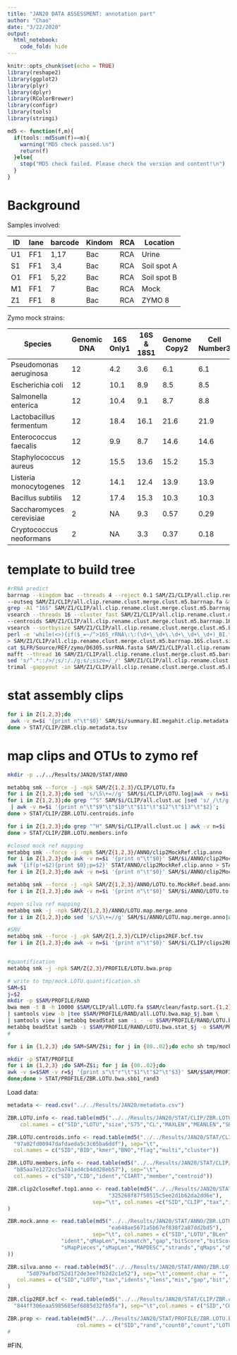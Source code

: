 ```yaml
---
title: "JAN20 DATA ASSESSMENT: annotation part"
author: "Chao"
date: "3/22/2020"
output: 
  html_notebook:
    code_fold: hide
---
```


```r
knitr::opts_chunk$set(echo = TRUE)
library(reshape2)
library(ggplot2)
library(plyr)
library(dplyr)
library(RColorBrewer)
library(configr)
library(tools)
library(stringi)

md5 <- function(f,m){
  if(tools::md5sum(f)==m){
    warning("MD5 check passed.\n")
    return(f)
  }else{
    stop("MD5 check failed. Please check the version and content!\n")
  }
}
```

# Background

Samples involved:

| ID | lane | barcode | Kindom | RCA | Location    |
| -- | ---- | ------- | -------| --- | ----------- |
| U1 | FF1  | 1,17    | Bac    | RCA | Urine       |
| S1 | FF1  | 3,4     | Bac    | RCA | Soil spot A |
| O1 | FF1  | 5,22    | Bac    | RCA | Soil spot B |
| M1 | FF1  | 7       | Bac    | RCA | Mock        |
| Z1 | FF1  | 8       | Bac    | RCA | ZYMO 8      |

Zymo mock strains:

| Species                  | Genomic DNA | 16S Only1 | 16S & 18S1 | Genome Copy2 | Cell Number3 | Gram | 16/18 Copy Num |
| ------------------------ | ----------- | --------- | ---------- | ------------ | ------------ | ---- | -------------- |
| Pseudomonas aeruginosa   | 12          | 4.2       | 3.6        | 6.1          | 6.1          | -    | 4              |
| Escherichia coli         | 12          | 10.1      | 8.9        | 8.5          | 8.5          | -    | 7              |
| Salmonella enterica      | 12          | 10.4      | 9.1        | 8.7          | 8.8          | -    | 7              |
| Lactobacillus fermentum  | 12          | 18.4      | 16.1       | 21.6         | 21.9         | +    | 5              |
| Enterococcus faecalis    | 12          | 9.9       | 8.7        | 14.6         | 14.6         | +    | 4              |
| Staphylococcus aureus    | 12          | 15.5      | 13.6       | 15.2         | 15.3         | +    | 6              |
| Listeria monocytogenes   | 12          | 14.1      | 12.4       | 13.9         | 13.9         | +    | 6              |
| Bacillus subtilis        | 12          | 17.4      | 15.3       | 10.3         | 10.3         | +    | 10             |
| Saccharomyces cerevisiae | 2           | NA        | 9.3        | 0.57         | 0.29         | Y    | 109            |
| Cryptococcus neoformans  | 2           | NA        | 3.3        | 0.37         | 0.18         | Y    | 60             |

# template to build tree
```bash
#rRNA predict
barrnap --kingdom bac --threads 4 --reject 0.1 SAM/Z1/CLIP/all.clip.rename.clust.merge.clust.m5.fa \
--outseq SAM/Z1/CLIP/all.clip.rename.clust.merge.clust.m5.barrnap.fa &> SAM/Z1/CLIP/all.clip.rename.clust.merge.clust.m5.barrnap.log
grep -A1 "16S" SAM/Z1/CLIP/all.clip.rename.clust.merge.clust.m5.barrnap > SAM/Z1/CLIP/all.clip.rename.clust.merge.clust.m5.barrnap.16S.fa
vsearch --threads 16 --cluster_fast SAM/Z1/CLIP/all.clip.rename.clust.merge.clust.m5.barrnap.16S.fa --strand both --fasta_width 0 --sizeout \
--centroids SAM/Z1/CLIP/all.clip.rename.clust.merge.clust.m5.barrnap.16S.clust.fa --uc SAM/Z1/CLIP/all.clip.rename.clust.merge.clust.m5.barrnap.16S.clust.uc --id .98
vsearch --sortbysize SAM/Z1/CLIP/all.clip.rename.clust.merge.clust.m5.barrnap.16S.clust.fa --fasta_width 0 --minsize 2 --sizeout --output SAM/Z1/CLIP/all.clip.rename.clust.merge.clust.m5.barrnap.16S.clust.size2.fa
perl -e 'while(<>){if($_=~/^>16S_rRNA\:\:(\d+\_\d+\.\d+\_\d+\_\d+)_BI.*size=(\d+)$/){print ">$1_$2\n"}else{print}}' SAM/Z1/CLIP/all.clip.rename.clust.merge.clust.m5.barrnap.16S.clust.size2.fa \
> SAM/Z1/CLIP/all.clip.rename.clust.merge.clust.m5.barrnap.16S.clust.size2.rename.fa
cat $LFR/Source/REF/zymo/D6305.ssrRNA.fasta SAM/Z1/CLIP/all.clip.rename.clust.merge.clust.m5.barrnap.16S.clust.size2.rename.fa > SAM/Z1/CLIP/all.clip.rename.clust.merge.clust.m5.barrnap.16S.clust.size2.ref.fa
mafft --thread 16 SAM/Z1/CLIP/all.clip.rename.clust.merge.clust.m5.barrnap.16S.clust.size2.ref.fa > SAM/Z1/CLIP/all.clip.rename.clust.merge.clust.m5.barrnap.16S.clust.size2.ref.mafft.fa
sed 's/^.*::/>/;s/:/./g;s/;size=/_/' SAM/Z1/CLIP/all.clip.rename.clust.merge.clust.m5.barrnap.16S.clust.size2.ref.mafft.fa > SAM/Z1/CLIP/all.clip.rename.clust.merge.clust.m5.barrnap.16S.clust.size2.mafft.tmp.fa
trimal -gappyout -in SAM/Z1/CLIP/all.clip.rename.clust.merge.clust.m5.barrnap.16S.clust.size2.mafft.tmp.fa -out SAM/Z1/CLIP/all.clip.rename.clust.merge.clust.m5.barrnap.16S.clust.size2.mafft.trimal.fa

```



# stat assembly clips
```bash
for i in Z{1,2,3};do 
 awk -v n=$i '{print n"\t"$0}' SAM/$i/summary.BI.megahit.clip.metadata.tsv;
done > STAT/CLIP/ZBR.clip.metadata.tsv

```


# map clips and OTUs to zymo ref
```bash
mkdir -p ../../Results/JAN20/STAT/ANNO

metabbq smk --force -j -npk SAM/Z{1,2,3}/CLIP/LOTU.fa
for i in Z{1,2,3};do sed 's/\S\+=//g' SAM/$i/CLIP/LOTU.log|awk -v n=$i '{print n" "$0}' ;done > STAT/CLIP/ZBR.LOTU.log
for i in Z{1,2,3};do grep "^S" SAM/$i/CLIP/all.clust.uc |sed 's/_/\t/g;s/\S\+=//g'\
 | awk -v n=$i '{print n"\t"$9"\t"$10"\t"$11"\t"$12"\t"$13"\t"$2}';
done > STAT/CLIP/ZBR.LOTU.centroids.info

for i in Z{1,2,3};do grep "^H" SAM/$i/CLIP/all.clust.uc | awk -v n=$i '{print n"\t"$2"\t"$4"\t"$8"\t"$9"\t"$10}';
done > STAT/CLIP/ZBR.LOTU.members.info

#closed mock ref mapping
metabbq smk --force -j -npk SAM/Z{1,2,3}/ANNO/clip2MockRef.clip.anno
for i in Z{1,2,3};do awk -v n=$i '{print n"\t"$0}' SAM/$i/ANNO/clip2MockRef.clip.anno;done > STAT/ANNO/clip2MockRef.clip.anno
awk '{if(p!=$2){print $0};p=$2}' STAT/ANNO/clip2MockRef.clip.anno > STAT/ANNO/clip2MockRef.top1.anno
for i in Z{1,2,3};do awk -v n=$i '{print n"\t"$0}' SAM/$i/ANNO/clip2MockRef.bead.anno;done > STAT/ANNO/clip2MockRef.bead.anno

metabbq smk --force -j -npk SAM/Z{1,2,3}/ANNO/LOTU.to.MockRef.bead.anno
for i in Z{1,2,3};do awk -v n=$i '{print n"\t"$0}' SAM/$i/ANNO/LOTU.to.MockRef.bead.anno;done > STAT/ANNO/ZBR.LOTU.to.MockRef.bead.anno

#open silva ref mapping
metabbq smk -j -npk SAM/Z{1,2,3}/ANNO/LOTU.map.merge.anno
for i in Z{1,2,3};do sed 's/\S\+=//g' SAM/$i/ANNO/LOTU.map.merge.anno|awk -v n=$i '{print n"\t"$0}' ;done > STAT/ANNO/ZBR.LOTU.map.merge.anno

#SNV
metabbq smk --force -j -pk SAM/Z{1,2,3}/CLIP/clips2REF.bcf.tsv
for i in Z{1,2,3};do awk -v n=$i '{print n"\t"$0}' SAM/$i/CLIP/clips2REF.bcf.tsv;done > STAT/CLIP/ZBR.clips2REF.bcf.tsv


#quantification
metabbq smk -j -npk SAM/Z{2,3}/PROFILE/LOTU.bwa.prop

# write to tmp/mock.LOTU.quantification.sh
SAM=$1
j=$2
mkdir -p $SAM/PROFILE/RAND
bwa mem -t 8 -h 10000 $SAM/CLIP/all.LOTU.fa $SAM/clean/fastp.sort.{1,2}_$j.fq.gz \
| samtools view -b |tee $SAM/PROFILE/RAND/all.LOTU.bwa.map_$j.bam \
| samtools view | metabbq beadStat sam -i - -o $SAM/PROFILE/RAND/LOTU.bwa.stat_$j -v
metabbq beadStat sam2b -i $SAM/PROFILE/RAND/LOTU.bwa.stat_$j -o $SAM/PROFILE/RAND/LOTU.bwa.sbb1_$j -v
#

for i in {1,2,3} ;do SAM=SAM/Z$i; for j in {00..02};do echo sh tmp/mock.LOTU.quantification.sh $SAM $j \&;done;done > tmp/mock.batch.quantification.sh

mkdir -p STAT/PROFILE
for i in {1,2,3} ;do SAM=Z$i; for j in {00..02};do 
awk -v s=$SAM -v r=$j '{print s"\t"r"\t"$1"\t"$2"\t"$3}' SAM/$SAM/PROFILE/RAND/LOTU.bwa.sbb1_$j.p;
done;done > STAT/PROFILE/ZBR.LOTU.bwa.sbb1_rand3


```




Load data:
```r
metadata <- read.csv("../../Results/JAN20/metadata.csv")

ZBR.LOTU.info <- read.table(md5("../../Results/JAN20/STAT/CLIP/ZBR.LOTU.log","b10505df928124f0d4d80586f7ce47ac"),sep=" ", 
    col.names = c("SID","LOTU","size","S75","CL","MAXLEN","MEANLEN","SBP","P1D","D9P","COR","PMR"))

ZBR.LOTU.centroids.info <- read.table(md5("../../Results/JAN20/STAT/CLIP/ZBR.LOTU.centroids.info",
  "97a02fd00947dafdaeda5c3c65ba6ddf"), sep="\t",
  col.names = c("SID","BID","kmer","BNO","flag","multi","cluster"))

ZBR.LOTU.members.info <- read.table(md5("../../Results/JAN20/STAT/CLIP/ZBR.LOTU.members.info",
  "b85aa7e1272cc5a741ad4cb4dd28eb57"), sep="\t",
  col.names = c("SID","CID","ident","CIART","member","centroid"))

ZBR.clip2closeRef.top1.anno <- read.table(md5("../../Results/JAN20/STAT/ANNO/clip2MockRef.top1.anno",
                                "325268f87f50515c5ee2d1b62da2dd6e"),
                           sep="\t", col.names =c("SID","CLIP","tax","idents","lens","mis","gap","qs","qe","ss","se","eval","bit","qlen")
)

ZBR.mock.anno <- read.table(md5("../../Results/JAN20/STAT/ANNO/ZBR.LOTU.to.MockRef.bead.anno",
                                "ea648ae5671a5b67ef838f2a87dd2bd5"),
                           sep="\t", col.names = c("SID","LOTU","BLen","hits","hits.2","tax.clips","tax.pieces","tax",
                 "ident","qMapLen","mismatch","gap","bitScore","bitScore2nd",
                 "sMapPieces","sMapLen","MAPDESC","strands","qMaps","sMaps"
))

ZBR.silva.anno <- read.table(md5("../../Results/JAN20/STAT/ANNO/ZBR.LOTU.map.merge.anno",
      "5d079afbd752d1f2de3ee7fb2d2c1e52"), sep="\t",comment.char = "",
   col.names = c("SID","LOTU","tax","idents","lens","mis","gap","bit","qlen","qcov","scov","scov.ITS","scov.SSU","scov.LSU","taxID","rank","taxPath")
)

ZBR.clip2REF.bcf <- read.table(md5("../../Results/JAN20/STAT/CLIP/ZBR.clips2REF.bcf.tsv",
  "844ff306eaa5985685ef6885d32fb5fa"), sep="\t",col.names = c("SID","CHR","POS","REF","ALT","QUAL","TYPE","IDV","DP","DR","DA","BQR","BQA","MQR","MQA","MDR","MDA","BQB","MQSB"))

ZBR.prop <- read.table(md5("../../Results/JAN20/STAT/PROFILE/ZBR.LOTU.bwa.sbb1_rand3","12564411f41155ab37b0a07f92d0c57c"),sep="\t",
                      col.names = c("SID","rand","count0","count","LOTU"))
#

```














#FIN.